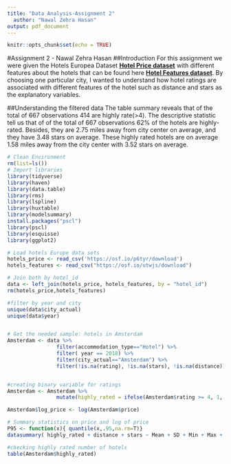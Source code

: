 ```yaml
---
title: "Data Analysis-Assignment 2"
  author: "Nawal Zehra Hasan"
output: pdf_document
---
```


```r
knitr::opts_chunk$set(echo = TRUE)
```

#Assignment 2 - Nawal Zehra Hasan 
##Introduction
For this assignment we were given the Hotels Europea Dataset [**Hotel Price dataset**](https://osf.io/p6tyr/download) with different features about the hotels that can be found here [**Hotel Features dataset**](https://osf.io/utwjs/download). By choosing one particular city, I wanted to understand how hotel ratings are associated with different features of the hotel such as distance and stars as the explanatory variables. 

##Understanding the filtered data
The table summary reveals that of the total of 667 observations 414 are highly rate(>4). The descriptive statistic tell us that of of the total of 667 observations 62% of the hotels are highly-rated. Besides, they are 2.75 miles away from city center on average, and they have 3.48 stars on average. These highly rated hotels are on average 1.58 miles away from the city center with  3.52 stars on average. 


```r
# Clean Environment
rm(list=ls())
# Import libraries
library(tidyverse)
library(haven)
library(data.table)
library(rms)
library(lspline)
library(huxtable)
library(modelsummary)
install.packages("pscl")
library(pscl)
library(esquisse)
library(ggplot2)
```

```r
# Load hotels Europe data sets
hotels_price <- read_csv('https://osf.io/p6tyr/download')
hotels_features <- read_csv("https://osf.io/utwjs/download")

# Join both by hotel_id
data <- left_join(hotels_price, hotels_features, by = "hotel_id")
rm(hotels_price,hotels_features)

#filter by year and city
unique(data$city_actual)
unique(data$year)


# Get the needed sample: hotels in Amsterdam
Amsterdam <- data %>% 
                filter(accommodation_type=="Hotel") %>%
                filter( year == 2018) %>% 
                filter(city_actual=="Amsterdam") %>% 
                filter(!is.na(rating), !is.na(stars), !is.na(distance))


#creating binary variable for ratings
Amsterdam <- Amsterdam %>% 
                mutate(highly_rated = ifelse(Amsterdam$rating >= 4, 1, 0))

Amsterdam$log_price <- log(Amsterdam$price)
```


```r
# Summary statistics on price and log of price
P95 <- function(x){ quantile(x,.95,na.rm=T)}
datasummary( highly_rated + distance + stars ~ Mean + SD + Min + Max + Median + P95 + N , data = Amsterdam, title = "Summary Statistics" )

#checking highly rated number of hotels
table(Amsterdam$highly_rated)
```


